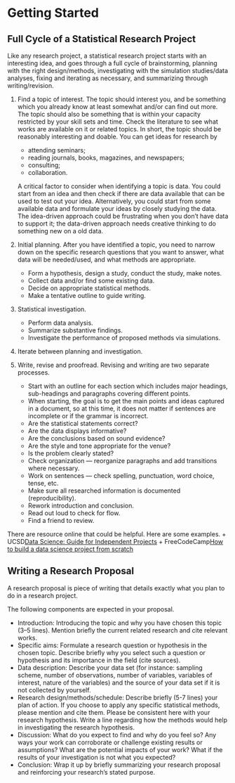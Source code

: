 # Getting Started

## Full Cycle of a Statistical Research Project
Like any research project, a statistical research project starts with an
interesting idea, and goes through a full cycle of brainstorming, planning with 
the
right design/methods, investigating with the simulation studies/data analyses,
fixing and iterating as necessary, and summarizing through writing/revision.


1. Find a topic of interest. The topic should interest you, and be something 
   which you already know at least somewhat and/or can find out more. The topic 
   should
   also be something that is within your capacity restricted by your skill sets
   and time. Check the literature to see what works are available on it or
   related topics. In short, the topic should be reasonably interesting and
   doable. You can get ideas for research by 
    + attending seminars;
    + reading journals, books, magazines, and newspapers;
    + consulting;
    + collaboration.
  
   A critical factor to consider when identifying a topic is data. You
   could start from an idea and then check if there are data available
   that can be used to test out your idea. Alternatively, you could
   start from some available data and formulate your ideas by closely
   studying the data. The idea-driven approach could be frustrating
   when you don't have data to support it; the data-driven approach
   needs creative thinking to do something new on a old data.

1. Initial planning. After you have identified a topic, you need to narrow down
   on the specific research questions that you want to answer, what data will be
   needed/used, and what methods are appropriate.
    + Form a hypothesis, design a study, conduct the study, make notes.
    + Collect data and/or find some existing data.
    + Decide on appropriate statistical methods.
    + Make a tentative outline to guide writing.
1. Statistical investigation. 
    + Perform data analysis.
    + Summarize substantive findings.
    + Investigate the performance of proposed methods via simulations.
1. Iterate between planning and investigation.
1. Write, revise and proofread. Revising and writing are two separate processes.
    + Start with an outline for each section which includes major headings, 
      sub-headings and paragraphs covering different points.  
    + When starting, the goal is to get the main points and ideas captured in a 
      document, so at this time, it does not matter if sentences are incomplete 
      or if the grammar is incorrect.
    + Are the statistical statements correct?
    + Are the data displays informative?
    + Are the conclusions based on sound evidence?
    + Are the style and tone appropriate for the venue?
    + Is the problem clearly stated?
    + Check organization --- reorganize paragraphs and add transitions where 
      necessary.
    + Work on sentences --- check spelling, punctuation, word choice, tense, etc.
    + Make sure all researched information is documented (reproducibility).
    + Rework introduction and conclusion.
    + Read out loud to check for flow.
    + Find a friend to review.


There are resource online that could be helpful. Here are some
examples.
+ UCSD[Data Science: Guide for Independent Projects](https://ucsd.libguides.com/data-science/projects)
+ FreeCodeCamp[How to build a data science project from scratch](https://www.freecodecamp.org/news/how-to-build-a-data-science-project-from-scratch-dc4f096a62a1/)



## Writing a Research Proposal

A research proposal is piece of writing that details exactly what you plan to do
in a research project.


The following components are expected in your proposal.

+ Introduction: Introducing the topic and why you have chosen this topic (3--5
  lines). Mention briefly the current related research and cite relevant works.
+ Specific aims: Formulate a research question or hypothesis in the
  chosen topic. Describe briefly why you select such a question or hypothesis
  and its importance in the field (cite sources).
+ Data description: Describe your data set (for instance: sampling scheme,
  number of observations, number of variables, variables of interest, nature of
  the variables) and the source of your data set if it is not collected by
  yourself.
+ Research design/methods/schedule: 
  Describe briefly (5-7 lines) your plan of action. If you
  choose to apply any specific statistical methods, please mention and cite
  them. Please be consistent here with your research hypothesis. Write a line
  regarding how the methods would help in investigating the research hypothesis.
+ Discussion: What do you expect to find and why
  do you feel so? Any ways your work can corroborate or challenge existing
  results or assumptions? What are the potential impacts of your work? What if
  the results of your investigation is not what you expected?
+ Conclusion: Wrap it up by briefly summarizing your research proposal and
  reinforcing your research’s stated purpose.
